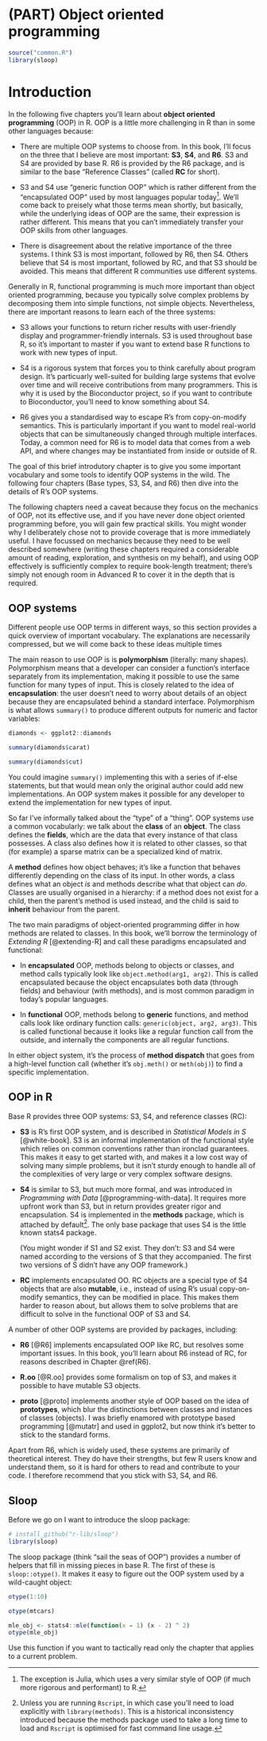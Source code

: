 # (PART) Object oriented programming {-}
\index{object-oriented programming}

```r
source("common.R")
library(sloop)
```

# Introduction {#oo .unnumbered}

In the following five chapters you'll learn about __object oriented programming__ (OOP) in R. OOP is a little more challenging in R than in some other languages because:

* There are multiple OOP systems to choose from. In this book, I'll focus 
  on the three that I believe are most important: __S3__, __S4__, and __R6__. 
  S3 and S4 are provided by base R. R6 is provided by the R6 package, and is 
  similar to the base "Reference Classes" (called __RC__ for short).

* S3 and S4 use "generic function OOP" which is rather different from the 
  "encapsulated OOP" used by most languages popular today[^julia]. We'll come 
  back to preisely what those terms mean shortly, but basically, while the 
  underlying ideas of OOP are the same, their expression is rather different. 
  This means that you can't immediately transfer your OOP skills from other
  languages.

* There is disagreement about the relative importance of the three systems. 
  I think S3 is most important, followed by R6, then S4. Others believe that 
  S4 is most important, followed by RC, and that S3 should be avoided. This 
  means that different R communities use different systems.

[^julia]: The exception is Julia, which uses a very similar style of OOP (if much more rigorous and performant) to R.

Generally in R, functional programming is much more important than object oriented programming, because you typically solve complex problems by decomposing them into simple functions, not simple objects. Nevertheless, there are important reasons to learn each of the three systems:

* S3 allows your functions to return richer results with user-friendly display
  and programmer-friendly internals. S3 is used throughout base R, so it's 
  important to master if you want to extend base R functions to work with new 
  types of input.

* S4 is a rigorous system that forces you to think carefully about program 
  design. It's particuarly well-suited for building large systems that evolve 
  over time  and will receive contributions from many programmers. This is
  why it is used by the Bioconductor project, so if you want to contribute to
  Bioconductor, you'll need to know something about S4.
  
* R6 gives you a standardised way to escape R's from copy-on-modify semantics. 
  This is particularly important if you want to model real-world objects 
  that can be simultaneously changed through multiple interfaces. Today,
  a common need for R6 is to model data that comes from a web API, and where
  changes may be instantiated from inside or outside of R.

The goal of this brief introdutory chapter is to give you some important vocabulary and some tools to identify OOP systems in the wild. The following four chapters (Base types, S3, S4, and R6) then dive into the details of R's OOP systems. 

The following chapters need a caveat because they focus on the mechanics of OOP, not its effective use, and if you have never done object oriented programming before, you will gain few practical skills. You might wonder why I deliberately chose not to provide coverage that is more immediately useful. I have focussed on mechanics because they need to be well described somewhere (writing these chapters required a considerable amount of reading, exploration, and synthesis on my behalf), and using OOP effectively is sufficiently complex to require book-length treatment; there's simply not enough room in Advanced R to cover it in the depth that is required.

## OOP systems {-}

Different people use OOP terms in different ways, so this section provides a quick overview of important vocabulary. The explanations are necessarily compressed, but we will come back to these ideas multiple times

The main reason to use OOP is is __polymorphism__ (literally: many shapes). Polymorphism means that a developer can consider a function's interface separately from its implementation, making it possible to use the same function for many types of input. This is closely related to the idea of __encapsulation__: the user doesn't need to worry about details of an object because they are encapsulated behind a standard interface. Polymorphism is what allows `summary()` to produce different outputs for numeric and factor variables:

```r
diamonds <- ggplot2::diamonds

summary(diamonds$carat)

summary(diamonds$cut)
```

You could imagine `summary()` implementing this with a series of if-else statements, but that would mean only the original author could add new implementations. An OOP system makes it possible for any developer to extend the implementation for new types of input. 

So far I've informally talked about the "type" of a "thing". OOP systems use a common vocabularly: we talk about the __class__ of an __object__. The class defines the __fields__, which are the data that every instance of that class possesses.  A class also defines how it is related to other classes, so that (for example) a sparse matrix can be a specialized kind of matrix.

A __method__ defines how object behaves; it's like a function that behaves differently depending on the class of its input. In other words, a class defines what an object _is_ and methods describe what that object can _do_. Classes are usually organised in a hierarchy: if a method does not exist for a child, then the parent's method is used instead, and the child is said to __inherit__ behaviour from the parent. 

The two main paradigms of object-oriented programming differ in how methods are related to classes. In this book, we'll borrow the terminology of _Extending R_ [@extending-R] and call these paradigms encapsulated and functional:

*   In __encapsulated__ OOP, methods belong to objects or classes, and method 
    calls typically look like `object.method(arg1, arg2)`. This is called 
    encapsulated because the object encapsulates both data (through fields) and 
    behaviour (with methods), and is most common paradigm in today's popular 
    languages.
    
*   In __functional__ OOP, methods belong to __generic__ functions, and method 
    calls look like ordinary function calls: `generic(object, arg2, arg3)`. 
    This is called functional because it looks like a regular function call
    from the outside, and internally the components are all regular functions.

In either object system, it's the process of __method dispatch__ that goes from a high-level function call (whether it's `obj.meth()` or `meth(obj)`) to find a specific implementation.

## OOP in R {-}

Base R provides three OOP systems: S3, S4, and reference classes (RC):

*   __S3__ is R's first OOP system, and is described in _Statistical Models 
    in S_ [@white-book]. S3 is an informal implementation of the functional 
    style which relies on common conventions rather than ironclad guarantees. 
    This makes it easy to get started with, and makes it a low cost way of 
    solving many simple problems, but it isn't sturdy enough to handle all
    of the complexities of very large or very complex software designs.

*   __S4__ is similar to S3, but much more formal, and was introduced in 
    _Programming with Data_ [@programming-with-data]. It requires more upfront 
    work than S3, but in return provides greater rigor and encapsulation. S4 is 
    implemented in the __methods__ package, which is attached by 
    default[^Rscript]. The only base package that uses S4 is the little known 
    stats4 package.
    
    (You might wonder if S1 and S2 exist. They don't: S3 and S4 were named 
    according to the versions of S that they accompanied. The first two 
    versions of S didn't have any OOP framework.)

*   __RC__ implements encapsulated OO. RC objects are a special type of S4 
    objects that are also __mutable__, i.e., instead of using R's usual copy-on-modify 
    semantics, they can be modified in place. This makes them harder to reason 
    about, but allows them to solve problems that are difficult to solve in
    the functional OOP of S3 and S4.

[^Rscript]: Unless you are running `Rscript`, in which case you'll need to load explicitly with `library(methods)`. This is a historical inconsistency introduced because the methods package used to take a long time to load and `Rscript` is optimised for fast command line usage. 

A number of other OOP systems are provided by packages, including:

*   __R6__ [@R6] implements encapsulated OOP like RC, but resolves some 
    important issues. In this book, you'll learn about R6 instead of RC, for
    reasons described in Chapter \@ref(R6).
    
*   __R.oo__ [@R.oo] provides some formalism on top of S3, and makes it possible to
    have mutable S3 objects.

*   __proto__ [@proto] implements another style of OOP based on the idea of 
    __prototypes__, which blur the distinctions between classes and instances 
    of classes (objects). I was briefly enamored with prototype based 
    programming [@mutatr] and used in ggplot2, but now think it's better to
    stick to the standard forms.

Apart from R6, which is widely used, these systems are primarily of theoretical interest. They do have their strengths, but few R users know and understand them, so it is hard for others to read and contribute to your code. I therefore recommend that you stick with S3, S4, and R6.

## Sloop {-}

Before we go on I want to introduce the sloop package:

```r
# install_github("r-lib/sloop")
library(sloop)
```

The sloop package (think "sail the seas of OOP") provides a number of helpers that fill in missing pieces in base R. The first of these is `sloop::otype()`. It makes it easy to figure out the OOP system used by a wild-caught object: 

```r
otype(1:10)

otype(mtcars)

mle_obj <- stats4::mle(function(x = 1) (x - 2) ^ 2)
otype(mle_obj)
```

Use this function if you want to tactically read only the chapter that applies to a current problem.
